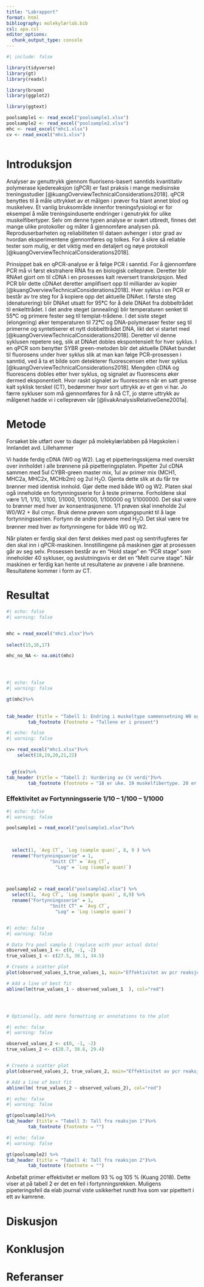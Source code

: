 ```yaml
---
title: "Labrapport"
format: html
bibliography: molekylærlab.bib
csl: apa.csl
editor_options: 
  chunk_output_type: console
---
```


```r
#| include: false

library(tidyverse)
library(gt)
library(readxl)

library(broom)
library(ggplot2)

library(ggtext)

poolsample1 <- read_excel("poolsample1.xlsx")
poolsample2 <- read_excel("poolsample2.xlsx")
mhc <- read_excel("mhc1.xlsx")
cv <- read_excel("mhc1.xlsx")



```

# Introduksjon

Analyser av genuttrykk gjennom fluorisens-basert sanntids kvantitativ polymerase kjedereaksjon (qPCR) er fast praksis i mange medisinske treningsstudier [@kuangOverviewTechnicalConsiderations2018]. qPCR benyttes til å måle uttrykket av et målgen i prøver fra blant annet blod og muskelvev. Et vanlig bruksområde innenfor treningsfysiologi er for eksempel å måle treningsinduserte endringer i genutrykk for ulike muskelfibertyper. Selv om denne typen analyse er svært utbredt, finnes det mange ulike protokoller og måter å gjennomføre analysen på. Reproduserbarheten og reliabiliteten til dataen avhenger i stor grad av hvordan eksperimentene gjennomføres og tolkes. For å sikre så reliable tester som mulig, er det viktig med en detaljert og nøye protokoll [@kuangOverviewTechnicalConsiderations2018].

Prinsippet bak en qPCR-analyse er å følge PCR i sanntid. For å gjennomføre PCR må vi først ekstrahere RNA fra en biologisk celleprøve. Deretter blir RNAet gjort om til cDNA i en prosesses kalt reversert transkripsjon. Med PCR blir dette cDNAet deretter amplifisert opp til milliarder av kopier [@kuangOverviewTechnicalConsiderations2018]. Hver syklus i en PCR er består av tre steg for å kopiere opp det aktuelle DNAet. I første steg (denaturering) blir DNAet utsatt for 95**°**C for å dele DNAet fra dobbeltrådet til enkelttrådet. I det andre steget (annealing) blir temperaturen senket til 55**°**C og primere fester seg til templat-trådene. I det siste steget (elongering) øker temperaturen til 72**°**C og DNA-polymeraser fester seg til primerne og syntetiserer et nytt dobbelttrådet DNA, likt det vi startet med [@kuangOverviewTechnicalConsiderations2018]. Deretter vil denne syklusen repetere seg, slik at DNAet dobles ekspontensielt for hver syklus. I en qPCR som benytter SYBR green-metoden blir det aktuelle DNAet bundet til fluorosens under hver syklus slik at man kan følge PCR-prosessen i sanntid, ved å ta et bilde som detekterer fluorescensen etter hver syklus [@kuangOverviewTechnicalConsiderations2018]. Mengden cDNA og fluorescens dobles etter hver syklus, og signalet av fluorescens øker dermed eksponentielt. Hvor raskt signalet av fluorescens når en satt grense kalt syklisk terskel (CT), bedømmer hvor sort uttrykk av et gen vi har. Jo færre sykluser som må gjennomføres for å nå CT, jo større uttrykk av målgenet hadde vi i celleprøven vår [@livakAnalysisRelativeGene2001a].

# Metode

Forsøket ble utført over to dager på molekylærlabben på Høgskolen i Innlandet avd. Lillehammer

Vi hadde ferdig cDNA (W0 og W2). Lag et pipetteringsskjema med oversikt over innholdet i alle brønnene på pipetteringsplaten. Pipetter 2ul cDNA sammen med 5ul CYBR-green master mix, 1ul av primer mix (MCH1, MHC2a, MHC2x, MCHb2m) og 2ul H~2~O. Gjenta dette slik at du får tre brønner med identisk innhold. Gjør dette med både W0 og W2. Platen skal ogå inneholde en fortynningsserie for å teste primerne. Forholdene skal være 1/1, 1/10, 1/100, 1/1000, 1/10000, 1/100000 og 1/1000000. Det skal være to brønner med hver av konsentrasjonene. 1/1 prøven skal inneholde 2ul W0/W2 + 8ul cmyc. Bruk denne prøven som utgangspunkt til å lage fortynningsserien. Fortynn de andre prøvene med H~2~O. Det skal være tre brønner med hver av fortynningene for både W0 og W2.

Når platen er ferdig skal den først dekkes med past og sentrifugferes før den skal inn i qPCR-maskinen. Innstillingene på maskinen gjør at prosessen går av seg selv. Prosessen består av en "Hold stage" en "PCR stage" som inneholder 40 sykluser, og avslutningsvis er det en "Melt curve stage". Når maskinen er ferdig kan hente ut resultatene av prøvene i alle brønnene. Resultatene kommer i form av CT.

\newpage

# Resultat

```r
#| echo: false
#| warning: false


mhc = read_excel("mhc1.xlsx")%>%
  
select(15,16,17)

mhc_no_NA <- na.omit(mhc)





```

```r
#| echo: false
#| warning: false

gt(mhc)%>%
    
 
tab_header (title = "Tabell 1: Endring i muskeltype sammensetning W0 og W2")%>%
        tab_footnote (footnote = "Tallene er i prosent")
```

```r
#| echo: false
#| warning: false

cv= read_excel("mhc1.xlsx")%>%
    select(18,19,20,21,22)

 
  gt(cv)%>%
tab_header (title = "Tabell 2: Vurdering av CV verdi")%>%
        tab_footnote (footnote = "18 er uke. 19 muskelfibertype. 20 er snitt ct-verdi. 21 er sd på ct-verdi. 22 er cv-verdi. cv-verdi på 0-5 prosent er gode tall, mens verdi over 10 prosent er avvikstall")

```

### Effektivitet av Fortynningsserie 1/10 -- 1/100 -- 1/1000

```r
#| echo: false
#| warning: false

poolsample1 = read_excel("poolsample1.xlsx")%>%
  
  

  select(1, `Avg CT`, `Log (sample quan)`, 8, 9 ) %>%
  rename("Fortynningsserie" = 1,
                "Snitt CT" = `Avg CT`, 
                  "Log" = `Log (sample quan)`)
  


poolsample2 = read_excel("poolsample2.xlsx") %>%
  select(1, `Avg CT`, `Log (sample quan)`, 8,9) %>%
  rename("Fortynningsserie" = 1,
                "Snitt CT" = `Avg CT`, 
                  "Log" = `Log (sample quan)`)



```

```r
#| echo: false
#| warning: false

# Data fra pool sample 1 (replace with your actual data)
observed_values_1 <- c(0, -1, -2)
true_values_1 <- c(27.5, 30.1, 34.5)

# Create a scatter plot
plot(observed_values_1,true_values_1, main="Effektivitet av pcr reaksjon 1", xlab="Fortynningsserie 1/10 – 1/100 – 1/1000" , ylab="Snitt CT")

# Add a line of best fit
abline(lm(true_values_1 ~ observed_values_1  ), col="red")




# Optionally, add more formatting or annotations to the plot
```

```r
#| echo: false
#| warning: false

observed_values_2 <- c(0, -1, -2)
true_values_2 <- c(28.7, 30.6, 29.4)


# Create a scatter plot
plot(observed_values_2, true_values_2, main="Effektivitet av pcr reaksjon 2", xlab="Fortynningsserie 1/10 – 1/100 – 1/1000" , ylab="Snitt CT") 

# Add a line of best fit
abline(lm( true_values_2 ~ observed_values_2), col="red")
```

```r
#| echo: false
#| warning: false

gt(poolsample1)%>%
tab_header (title = "Tabell 3: Tall fra reaksjon 1")%>%
        tab_footnote (footnote = "")

```

```r
#| echo: false
#| warning: false

gt(poolsample2) %>%
tab_header (title = "Tabell 4: Tall fra reaksjon 2")%>%
        tab_footnote (footnote = "")
```

Anbefalt primer effektivitet er mellom 93 % og 105 % (Kuang 2018). Dette viser at på tabell 2 er det en feil i fortynningsrekken. Muligens pipeteringsfeil da elab journal viste usikkerhet rundt hva som var pipettert i ett av kamrene.

# Diskusjon

# Konklusjon

\newpage

# Referanser
